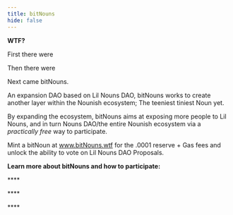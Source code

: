```yaml
---
title: bitNouns
hide: false
---
```


**WTF?**

First there were <Nutshell glossaryEntry="content/glossary/NounsDAO.mdx" children="NounsDAO." />

Then there were <Nutshell glossaryEntry="content/glossary/Lil-Nouns-DAO.mdx" children="Lil Nouns." />

Next came bitNouns.

An expansion DAO based on Lil Nouns DAO, bitNouns works to create another layer within the Nounish ecosystem; The teeniest tiniest Noun yet.&#x20;

By expanding the ecosystem, bitNouns aims at exposing more people to Lil Nouns, and in turn Nouns DAO/the entire Nounish ecosystem via a *practically free* way to participate.

Mint a bitNoun at www.bitNouns.wtf for the .0001 reserve + Gas fees and unlock the ability to vote on Lil Nouns DAO Proposals.

**Learn more about bitNouns and how to participate:**

****<Nutshell glossaryEntry="content/glossary/bitNouns-Summary.mdx" children="Summary" />

<Nutshell glossaryEntry="content/glossary/bitNouns-5-Minute-Auctions.mdx" children="5 Minute Auctions" />&#x20;

****<Nutshell glossaryEntry="content/glossary/bitNouns-Bidding-and-Settling-Auctions.mdx" children="Bidding and Settling Auctions" />&#x20;

****<Nutshell glossaryEntry="content/glossary/bitNouns-A-Free-Governance-Token.mdx" children="A Free Governance Token" />&#x20;
